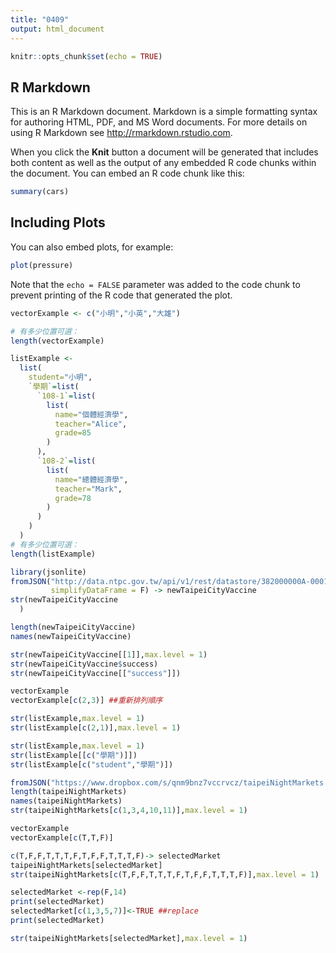 ---
title: "0409"
output: html_document
---

```{r setup, include=FALSE}
knitr::opts_chunk$set(echo = TRUE)
```

## R Markdown

This is an R Markdown document. Markdown is a simple formatting syntax for authoring HTML, PDF, and MS Word documents. For more details on using R Markdown see <http://rmarkdown.rstudio.com>.

When you click the **Knit** button a document will be generated that includes both content as well as the output of any embedded R code chunks within the document. You can embed an R code chunk like this:

```{r cars}
summary(cars)
```

## Including Plots

You can also embed plots, for example:

```{r pressure, echo=FALSE}
plot(pressure)
```

Note that the `echo = FALSE` parameter was added to the code chunk to prevent printing of the R code that generated the plot.


```{r}
vectorExample <- c("小明","小英","大雄")

# 有多少位置可選：
length(vectorExample)

```
```{r}
listExample <- 
  list(
    student="小明",
    `學期`=list(
      `108-1`=list(
        list(
          name="個體經濟學",
          teacher="Alice",
          grade=85
        )
      ),
      `108-2`=list(
        list(
          name="總體經濟學",
          teacher="Mark",
          grade=78
        )
      )
    )
  )
# 有多少位置可選：
length(listExample)
```

```{r}
library(jsonlite)
fromJSON("http://data.ntpc.gov.tw/api/v1/rest/datastore/382000000A-000157-002",
         simplifyDataFrame = F) -> newTaipeiCityVaccine
str(newTaipeiCityVaccine
  )

```
```{r}
length(newTaipeiCityVaccine)
names(newTaipeiCityVaccine)
```

```{r}
str(newTaipeiCityVaccine[[1]],max.level = 1)
str(newTaipeiCityVaccine$success)
str(newTaipeiCityVaccine[["success"]])

```
```{r}
vectorExample
vectorExample[c(2,3)] ##重新排列順序
```

```{r}
str(listExample,max.level = 1)
str(listExample[c(2,1)],max.level = 1)
```
```{r}
str(listExample,max.level = 1)
str(listExample[[c("學期")]])
str(listExample[c("student","學期")])
```

```{r}
fromJSON("https://www.dropbox.com/s/qnm9bnz7vccrvcz/taipeiNightMarkets.json?dl=1", simplifyDataFrame = F) -> taipeiNightMarkets
length(taipeiNightMarkets)
names(taipeiNightMarkets)
str(taipeiNightMarkets[c(1,3,4,10,11)],max.level = 1)
```

```{r}
vectorExample
vectorExample[c(T,T,F)]
```
```{r}
c(T,F,F,T,T,T,F,T,F,F,T,T,T,F)-> selectedMarket
taipeiNightMarkets[selectedMarket]
str(taipeiNightMarkets[c(T,F,F,T,T,T,F,T,F,F,T,T,T,F)],max.level = 1)
```

```{r}
selectedMarket <-rep(F,14)
print(selectedMarket)
selectedMarket[c(1,3,5,7)]<-TRUE ##replace
print(selectedMarket)
```
```{r}
str(taipeiNightMarkets[selectedMarket],max.level = 1)
```

